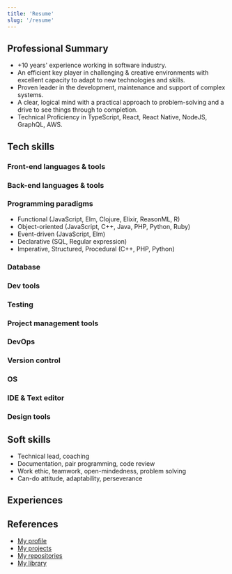 ```yaml
---
title: 'Resume'
slug: '/resume'
---
```



## Professional Summary

<!--
- who you are professionally
- why you are the best person for the job
- 2-4 sentences
- mention the job title
- related skills and accomplishments
-->

- +10 years' experience working in software industry.
- An efficient key player in challenging & creative environments with excellent capacity to adapt to new technologies and skills.
- Proven leader in the development, maintenance and support of complex systems.
- A clear, logical mind with a practical approach to problem-solving and a drive to see things through to completion.
- Technical Proficiency in TypeScript, React, React Native, NodeJS, GraphQL, AWS.

<!--
With over 10 years in software development, I am passionate about technologies and the art of programming. That, together with my eclectic range of interests, has laid the groundwork for my career and my education abroad, and it has ultimately led to extensive experience in some of the most interesting areas of software development.

Self-motivated
A team player with strong interpersonal skills and posses a flexible and detail oriented attitude.
An efficient key player in challenging & creative environments with excellent capacity to adapt to new technologies and skills.
I have a clear, logical mind with a practical approach to problem-solving and a drive to see things though to completion.
Dedicated to customer satisfaction with focused delivery of technical solution.
Proven leader in development, maintenance and support of complex systems
Technical Proficiency in ABC,...

In my work, I focus on ensuring a high standard of usability, user experience, performance, security and overall code quality.  I am up to date with trending technologies and I always keep myself informed, anticipating ‘the next big thing’.

## Skills
2-3 hard tech skills, 2-3 soft skills, 1-2 additional skills (qualify you to do the job)
- Technical Lead, Coaching, Documentation
- JavaScript, TypeScript, ReactJS, React Native
- NodeJS, REST APIs, GraphQL
- DevOps, Amazon Web Services
- Agile methodologies, Test Driven Development, Code Review

## Summary
- +10 years' experience working in Software Development
- Experience in the Banking and Financial Services industry
- Solid understanding of React’s fundamental philosophy and component lifecycle
- Experience in Cloud computing and Amazon Web Services
- Strong understanding of RESTful & GraphQL APIs design and microservices-based system
- Solid DevOps and Continuous Delivery skills
- Excellent in problem-solving and analytical skills
- Excellent aptitude to learn new technologies, tools and methodologies
- Proficient in writing clean code, following good principles and design patterns, covered with tests
- Great attention to detail and time-management skills
-->

## Tech skills

### Front-end languages & tools

<SkillIcons category={SkillCategory.FRONTEND} />

### Back-end languages & tools

<SkillIcons category={SkillCategory.BACKEND} />

### Programming paradigms

- Functional (JavaScript, Elm, Clojure, Elixir, ReasonML, R)
- Object-oriented (JavaScript, C++, Java, PHP, Python, Ruby)
- Event-driven (JavaScript, Elm)
- Declarative (SQL, Regular expression)
- Imperative, Structured, Procedural (C++, PHP, Python)

### Database

<SkillIcons category={SkillCategory.DATABASE} />

### Dev tools

<SkillIcons category={SkillCategory.DEV_TOOLS} />

### Testing

<SkillIcons category={SkillCategory.TESTING} />

### Project management tools

<SkillIcons category={SkillCategory.PROJECT_MANAGEMENT} />

### DevOps

<SkillIcons category={SkillCategory.DEVOPS} />

### Version control

<SkillIcons category={SkillCategory.VERSION_CONTROL} />

### OS

<SkillIcons category={SkillCategory.OS} />

### IDE & Text editor

<SkillIcons category={SkillCategory.EDITOR} />

### Design tools

<SkillIcons category={SkillCategory.DESIGN} />

## Soft skills

- Technical lead, coaching
- Documentation, pair programming, code review
- Work ethic, teamwork, open-mindedness, problem solving
- Can-do attitude, adaptability, perseverance

## Experiences

<Experiences />

<!--
4-6 bullets for duties, responsibilities, achievements
include numbers and metrics to demonstrate the value

- Responsible for maintaining the existing code and developing new features
- Play the role of architect and technical lead
- Design, build, and maintain efficient, reusable, and reliable JavaScript code
-->

## References

- [My profile](https://www.linkedin.com/in/loc-phan/)
- [My projects](/tags/project)
- [My repositories](https://github.com/locphan87)
- [My library](https://books.google.com/books?uid=100189658681647990568&hl=en)
